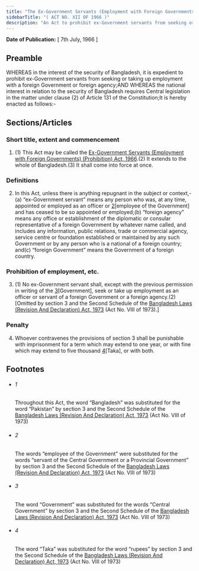 ```yaml
---
title: "The Ex-Government Servants (Employment with Foreign Governments) (Prohibition) Act, 1966"
sidebarTitle: "( ACT NO. XII OF 1966 )"
description: "An Act to prohibit ex-Government servants from seeking or taking up employment with a foreign Government or foreign agency.1♣"
---
```


**Date of Publication:** [ 7th July, 1966 ]

## Preamble

WHEREAS in the interest of the security of Bangladesh, it is expedient to prohibit ex-Government servants from seeking or taking up employment with a foreign Government or foreign agency;AND WHEREAS the national interest in relation to the security of Bangladesh requires Central legislation in the matter under clause (2) of Article 131 of the Constitution;It is hereby enacted as follows:-

## Sections/Articles

### Short title, extent and commencement

1. (1) This Act may be called the [Ex-Government Servants (Employment with Foreign Governments) (Prohibition) Act, 1966](/act-345.html "Ex-Government Servants (Employment with Foreign Governments) (Prohibition) Act, 1966").(2) It extends to the whole of Bangladesh.(3) It shall come into force at once.

### Definitions

2. In this Act, unless there is anything repugnant in the subject or context,-(a) “ex-Government servant” means any person who was, at any time, appointed or employed as an officer or [2](1)[employee of the Government] and has ceased to be so appointed or employed;(b) “foreign agency” means any office or establishment of the diplomatic or consular representative of a foreign Government by whatever name called, and includes any information, public relations, trade or commercial agency, service centre or foundation established or maintained by any such Government or by any person who is a national of a foreign country; and(c) “foreign Government” means the Government of a foreign country.

### Prohibition of employment, etc.

3. (1) No ex-Government servant shall, except with the previous permission in writing of the [3](1)[Government], seek or take up employment as an officer or servant of a foreign Government or a foreign agency.(2) [Omitted by section 3 and the Second Schedule of the [Bangladesh Laws (Revision And Declaration) Act, 1973](/act-430.html "Bangladesh Laws (Revision And Declaration) Act, 1973") (Act No. VIII of 1973).]

### Penalty

4. Whoever contravenes the provisions of section 3 shall be punishable with imprisonment for a term which may extend to one year, or with fine which may extend to five thousand [4](1)[Taka], or with both.

## Footnotes

- ###### 1

  Throughout this Act, the word “Bangladesh” was substituted for the word “Pakistan” by section 3 and the Second Schedule of the [Bangladesh Laws (Revision And Declaration) Act, 1973](/act-430.html "Bangladesh Laws (Revision And Declaration) Act, 1973") (Act No. VIII of 1973)

- ###### 2

  The words “employee of the Government” were substituted for the words “servant of the Central Government or a Provincial Government” by section 3 and the Second Schedule of the [Bangladesh Laws (Revision And Declaration) Act, 1973](/act-430.html "Bangladesh Laws (Revision And Declaration) Act, 1973") (Act No. VIII of 1973)

- ###### 3

  The word “Government” was substituted for the words “Central Government” by section 3 and the Second Schedule of the [Bangladesh Laws (Revision And Declaration) Act, 1973](/act-430.html "Bangladesh Laws (Revision And Declaration) Act, 1973") (Act No. VIII of 1973)

- ###### 4

  The word “Taka” was substituted for the word “rupees” by section 3 and the Second Schedule of the [Bangladesh Laws (Revision And Declaration) Act, 1973](/act-430.html "Bangladesh Laws (Revision And Declaration) Act, 1973") (Act No. VIII of 1973)
